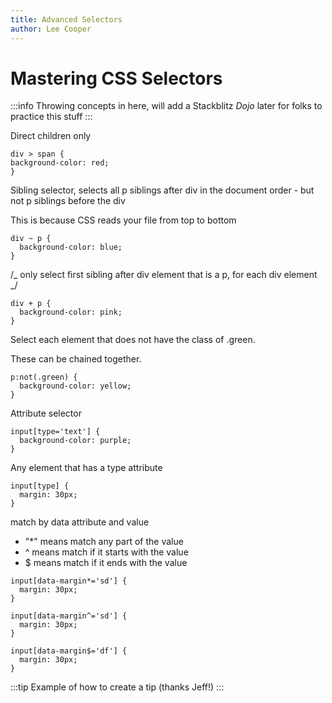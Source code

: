 ```yaml
---
title: Advanced Selectors
author: Lee Cooper
---
```


# Mastering CSS Selectors

:::info
Throwing concepts in here, will add a Stackblitz _Dojo_ later for
folks to practice this stuff
:::

Direct children only

```
div > span {
background-color: red;
}
```

Sibling selector, selects all p siblings after div in the document order - but not p siblings before the div

This is because CSS reads your file from top to bottom

```
div ~ p {
  background-color: blue;
}
```

/_ only select first sibling after div element that is a p, for each div element _/

```
div + p {
  background-color: pink;
}
```

Select each element that does not have the class of .green.

These can be chained together.

```
p:not(.green) {
  background-color: yellow;
}
```

Attribute selector

```
input[type='text'] {
  background-color: purple;
}
```

Any element that has a type attribute

```
input[type] {
  margin: 30px;
}
```

match by data attribute and value

- "\*" means match any part of the value
- ^ means match if it starts with the value
- $ means match if it ends with the value

```
input[data-margin*='sd'] {
  margin: 30px;
}

input[data-margin^='sd'] {
  margin: 30px;
}

input[data-margin$='df'] {
  margin: 30px;
}
```

:::tip
Example of how to create a tip (thanks Jeff!)
:::

